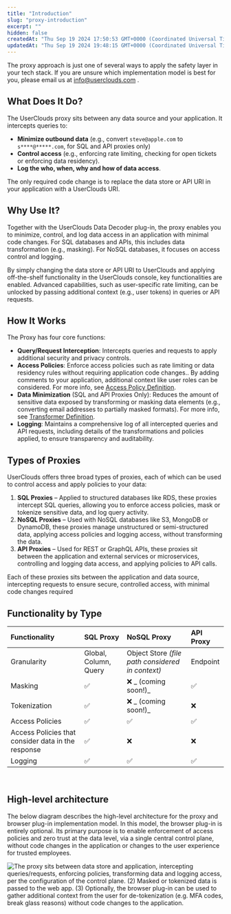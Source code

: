 ```yaml
---
title: "Introduction"
slug: "proxy-introduction"
excerpt: ""
hidden: false
createdAt: "Thu Sep 19 2024 17:50:53 GMT+0000 (Coordinated Universal Time)"
updatedAt: "Thu Sep 19 2024 19:48:15 GMT+0000 (Coordinated Universal Time)"
---
```

The proxy approach is just one of several ways to apply the safety layer in your tech stack. If you are unsure which implementation model is best for you, please email us at [info@userclouds.com](mailto:info@userclouds.com) .

## What Does It Do?

The UserClouds proxy sits between any data source and your application. It intercepts queries to:

- **Minimize outbound data** (e.g., convert `steve@apple.com` to `s****@*****.com`, for SQL and API proxies only)
- **Control access** (e.g., enforcing rate limiting, checking for open tickets or enforcing data residency).
- **Log the who, when, why and how of data access**.

The only required code change is to replace the data store or API URI in your application with a UserClouds URI.

## Why Use It?

Together with the UserClouds Data Decoder plug-in, the proxy enables you to minimize, control, and log data access in an application with minimal code changes. For SQL databases and APIs, this includes data transformation (e.g., masking). For NoSQL databases, it focuses on access control and logging.

By simply changing the data store or API URI to UserClouds and applying off-the-shelf functionality in the UserClouds console, key functionalities are enabled. Advanced capabilities, such as user-specific rate limiting, can be unlocked by passing additional context (e.g., user tokens) in queries or API requests.

## How It Works

The Proxy has four core functions:

- **Query/Request Interception**: Intercepts queries and requests to apply additional security and privacy controls.
- **Access Policies**: Enforce access policies such as rate limiting or data residency rules without requiring application code changes.. By adding comments to your application, additional context like user roles can be considered. For more info, see [Access Policy Definition](/docs/guides/definitions/access-policies).
- **Data Minimization**  (SQL and API Proxies Only): Reduces the amount of sensitive data exposed by transforming or masking data elements (e.g., converting email addresses to partially masked formats). For more info, see [Transformer Definition](/docs/guides/definitions/transformers).
- **Logging**: Maintains a comprehensive log of all intercepted queries and API requests, including details of the transformations and policies applied, to ensure transparency and auditability.

## Types of Proxies

UserClouds offers three broad types of proxies, each of which can be used to control access and apply policies to your data:

1. **SQL Proxies** – Applied to structured databases like RDS, these proxies intercept SQL queries, allowing you to enforce access policies, mask or tokenize sensitive data, and log query activity.
2. **NoSQL Proxies** – Used with NoSQL databases like S3, MongoDB or DynamoDB, these proxies manage unstructured or semi-structured data, applying access policies and logging access, without transforming the data.
3. **API Proxies** – Used for REST or GraphQL APIs, these proxies sit between the application and external services or microservices, controlling and logging data access, and applying policies to API calls.

Each of these proxies sits between the application and data source, intercepting requests to ensure secure, controlled access, with minimal code changes required

## Functionality by Type

| Functionality                                      | SQL Proxy             | NoSQL Proxy                                      | API Proxy |
| :------------------------------------------------- | :-------------------- | :----------------------------------------------- | :-------- |
| Granularity                                        | Global, Column, Query | Object Store _(file path considered in context)_ | Endpoint  |
| Masking                                            | ✅                     | :x: _ (coming soon!)_                            | ✅         |
| Tokenization                                       | ✅                     | ❌ _ (coming soon!)_                              | ❌         |
| Access Policies                                    | ✅                     | ✅                                                | ✅         |
| Access Policies that consider data in the response | ✅                     | ❌                                                | ❌         |
| Logging                                            | ✅                     | ✅                                                | ✅         |

<br />

## High-level architecture

The below diagram describes the high-level architecture for the proxy and browser plug-in implementation model. In this model, the browser plug-in is entirely optional. Its primary purpose is to enable enforcement of access policies and zero trust at the data level, via a single central control plane, without code changes in the application or changes to the user experience for trusted employees.

![The proxy sits between data store and application, intercepting queries/requests, enforcing policies, transforming data and logging access, per the configuration of the control plane. (2) Masked or tokenized data is passed to the web app. (3) Optionally, the browser plug-in can be used to gather additional context from the user for de-tokenization (e.g. MFA codes, break glass reasons) without code changes to the application.](/assets/images/auth-flow.webp)
